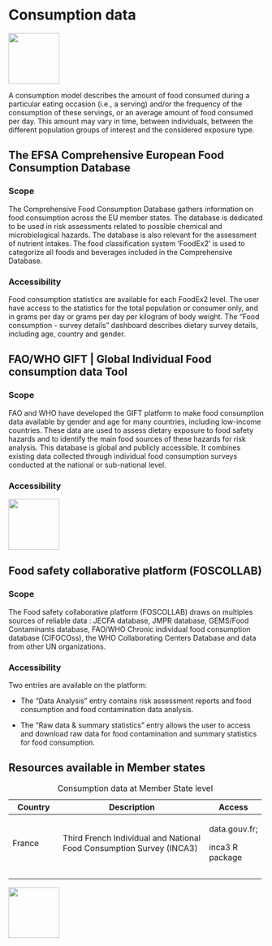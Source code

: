 # Consumption data

![](images/paste-418FBE78.png){width="100"}

A consumption model describes the amount of food consumed during a particular eating occasion (i.e., a serving) and/or the frequency of the consumption of these servings, or an average amount of food consumed per day. This amount may vary in time, between individuals, between the different population groups of interest and the considered exposure type.

## The EFSA Comprehensive European Food Consumption Database

### Scope

The Comprehensive Food Consumption Database gathers information on food consumption across the EU member states. The database is dedicated to be used in risk assessments related to possible chemical and microbiological hazards. The database is also relevant for the assessment of nutrient intakes. The food classification system 'FoodEx2' is used to categorize all foods and beverages included in the Comprehensive Database.

### Accessibility

Food consumption statistics are available for each FoodEx2 level. The user have access to the statistics for the total population or consumer only, and in grams per day or grams per day per kilogram of body weight. The "Food consumption - survey details" dashboard describes dietary survey details, including age, country and gender.

## FAO/WHO GIFT \| Global Individual Food consumption data Tool

### Scope

FAO and WHO have developed the GIFT platform to make food consumption data available by gender and age for many countries, including low-income countries. These data are used to assess dietary exposure to food safety hazards and to identify the main food sources of these hazards for risk analysis. This database is global and publicly accessible. It combines existing data collected through individual food consumption surveys conducted at the national or sub-national level.

### Accessibility

![](images/wip.png){width="100"}

## **Food safety collaborative platform (FOSCOLLAB)**

### Scope

The Food safety collaborative platform (FOSCOLLAB) draws on multiples sources of reliable data : JECFA database, JMPR database, GEMS/Food Contaminants database, FAO/WHO Chronic individual food consumption database (CIFOCOss), the WHO Collaborating Centers Database and data from other UN organizations.

### Accessibility

Two entries are available on the platform:

-   The "Data Analysis" entry contains risk assessment reports and food consumption and food contamination data analysis.

-   The "Raw data & summary statistics" entry allows the user to access and download raw data for food contamination and summary statistics for food consumption.

## Resources available in Member states

+-----------------------+----------------------------------------------------------------------+-----------------------+
| Country               | Description                                                          | Access                |
+=======================+======================================================================+=======================+
| France                | Third French Individual and National Food Consumption Survey (INCA3) | data.gouv.fr;         |
|                       |                                                                      |                       |
|                       |                                                                      | inca3 R package       |
+-----------------------+----------------------------------------------------------------------+-----------------------+
|                       |                                                                      |                       |
+-----------------------+----------------------------------------------------------------------+-----------------------+
|                       |                                                                      |                       |
+-----------------------+----------------------------------------------------------------------+-----------------------+

: Consumption data at Member State level

![](images/wip.png){width="100"}

